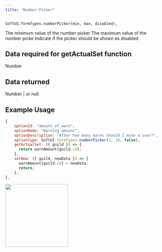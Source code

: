 ```yaml
---
title: "Number Picker"
---
```


```
SoftUI.formTypes.numberPicker(min, max, disabled),
```

<ParamField path="min" type="number" required>
  The minimum value of the number picker
</ParamField>

<ParamField path="disabled" type="number" required>
  The maximum value of the number picke
</ParamField>

<ParamField path="disabled" type="boolean" required>
  Indicate if the picker should be shown as disabled
</ParamField>

## Data required for getActualSet function

Number

## Data returned

Number | or null

## Example Usage

```javascript
{
    optionId: "amount_of_warn",
    optionName: "Warning amount",
    optionDescription: "After how many warns should I mute a user?",
    optionType: SoftUI.formTypes.numberPicker(1, 10, false),
    getActualSet: ({ guild }) => {
      return warnAmount[guild.id];
    },
    setNew: ({ guild, newData }) => {
      warnAmount[guild.id] = newData;
      return;
    },
},
```

<img height="200" src="/images/formtypes/softui-numberpicker.png" />
